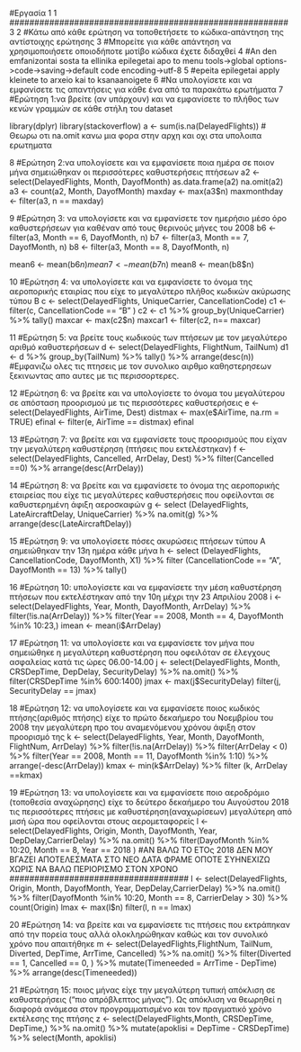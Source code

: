 #Εργασία 1
1	########################################################3
2	#Κάτω από κάθε ερώτηση να τοποθετήσετε το κώδικα-απάντηση της αντίστοιχης ερώτησης
3	#Μπορείτε για κάθε απάντηση να χρησιμοποιήσετε οποιοδήποτε μοτίβο κώδικα έχετε διδαχθεί
4	#An den emfanizontai sosta ta ellinika epilegetai apo to menu tools->global options->code->saving->default code encoding->utf-8
5	#epeita epilegetai apply kleinete to arxeio kai to ksanaanoigete
6	#Να υπολογίσετε και να εμφανίσετε τις απαντήσεις για κάθε ένα από τα παρακάτω ερωτήματα
7	#Ερώτηση 1:να βρείτε (αν υπάρχουν) και να εμφανίσετε το πλήθος των κενών γραμμών σε κάθε στήλη του dataset

 library(dplyr)
 library(stackoverflow)
 a <- sum(is.na(DelayedFlights))
 # Θεωρω οτι na.omit κανω μια φορα στην αρχη και οχι στα υπολοιπα ερωτηματα

8	#Ερώτηση 2:να υπολογίσετε και να εμφανίσετε ποια ημέρα σε ποιον μήνα σημειώθηκαν οι περισσότερες καθυστερήσεις πτήσεων
 a2 <- select(DelayedFlights, Month, DayofMonth)
 as.data.frame(a2)
 na.omit(a2)
 a3 <- count(a2, Month, DayofMonth)
 maxday <- max(a3$n)
 maxmonthday <- filter(a3, n == maxday)

9	#Ερώτηση 3: να υπολογίσετε και να εμφανίσετε τον ημερήσιο μέσο όρο καθυστερήσεων για καθέναν από τους θερινούς μήνες του 2008
 b6 <- filter(a3, Month == 6, DayofMonth, n)
 b7 <- filter(a3, Month == 7, DayofMonth, n)
 b8 <- filter(a3, Month == 8, DayofMonth, n)
 
 mean6 <- mean(b6$n)
 mean7 <- mean(b7$n)
 mean8 <- mean(b8$n)

10	#Ερώτηση 4: να υπολογίσετε και να εμφανίσετε το όνομα της αεροπορικής εταιρίας που είχε το μεγαλύτερο πλήθος κωδικών ακύρωσης τύπου Β
 c <- select(DelayedFlights, UniqueCarrier, CancellationCode)
 c1 <- filter(c, CancellationCode == "B" )
 c2 <- c1 %>%
 group_by(UniqueCarrier) %>%
 tally()
 maxcar <- max(c2$n)
 maxcar1 <- filter(c2, n== maxcar)
 
11	#Ερώτηση 5: να βρείτε τους κωδικούς των πτήσεων με τον μεγαλύτερο αριθμό καθυστερήσεων
 d <- select(DelayedFlights, FlightNum, TailNum)
 d1 <- d %>%
 group_by(TailNum) %>%
 tally() %>%
 arrange(desc(n))
 #Εμφανιζω ολες τις πτησεις με τον συνολικο αιρθμο καθηστερησεων ξεκινωντας απο αυτες με τις περισσορτερες.
 
12	#Ερώτηση 6: να βρείτε και να υπολογίσετε το όνομα του μεγαλύτερου σε απόσταση προορισμού με τις περισσότερες καθυστερήσεις
 e <- select(DelayedFlights, AirTime, Dest)
 distmax <- max(e$AirTime, na.rm = TRUE)
 efinal <- filter(e, AirTime == distmax)
 efinal
 
13	#Ερώτηση 7: να βρείτε και να εμφανίσετε τους προορισμούς που είχαν την μεγαλύτερη καθυστέρηση (πτήσεις που εκτελέστηκαν)
f <- select(DelayedFlights, Cancelled, ArrDelay, Dest) %>%
filter(Cancelled ==0) %>%
arrange(desc(ArrDelay))


14	#Ερώτηση 8: να βρείτε και να εμφανίσετε το όνομα της αεροπορικής εταιρείας που είχε τις μεγαλύτερες καθυστερήσεις που οφείλονται σε καθυστερημένη άφιξη αεροσκαφών
g <- select (DelayedFlights, LateAircraftDelay, UniqueCarrier) %>%
na.omit(g) %>%
arrange(desc(LateAircraftDelay))

15	#Ερώτηση 9: να υπολογίσετε πόσες ακυρώσεις πτήσεων τύπου Α σημειώθηκαν την 13η ημέρα κάθε μήνα
h <- select (DelayedFlights, CancellationCode, DayofMonth, X1) %>%
filter (CancellationCode == "A", DayofMonth == 13) %>% 
tally() 

16	#Ερώτηση 10: υπολογίσετε και να εμφανίσετε την μέση καθυστέρηση πτήσεων που εκτελέστηκαν από την 10η μέχρι την 23 Απριλίου 2008
i <- select(DelayedFlights, Year, Month, DayofMonth, ArrDelay) %>%
filter(!is.na(ArrDelay)) %>%
filter(Year == 2008, Month == 4, DayofMonth %in% 10:23,) 
imean <- mean(i$ArrDelay)

17	#Ερώτηση 11: να υπολογίσετε και να εμφανίσετε τον μήνα που σημειώθηκε η μεγαλύτερη καθυστέρηση που οφειλόταν σε έλεγχους ασφαλείας κατά τις ώρες 06.00-14.00
j <- select(DelayedFlights, Month, CRSDepTime, DepDelay, SecurityDelay) %>%
na.omit() %>%
filter(CRSDepTime %in% 600:1400)
jmax <- max(j$SecurityDelay)
filter(j, SecurityDelay == jmax)

18	#Ερώτηση 12: να υπολογίσετε και να εμφανίσετε ποιος κωδικός πτήσης(αριθμός πτήσης) είχε το πρώτο δεκαήμερο του Νοεμβρίου του 2008 την μεγαλύτερη προ του αναμενόμενου χρόνου άφιξη στον προορισμό της
k <- select(DelayedFlights, Year, Month, DayofMonth, FlightNum, ArrDelay) %>%
filter(!is.na(ArrDelay)) %>%
filter(ArrDelay < 0) %>%
filter(Year == 2008, Month == 11, DayofMonth %in% 1:10) %>%
arrange(-desc(ArrDelay))
kmax <- min(k$ArrDelay) %>%
filter (k, ArrDelay ==kmax)

19	#Ερώτηση 13: να υπολογίσετε και να εμφανίσετε ποιο αεροδρόμιο (τοποθεσία αναχώρησης) είχε το δεύτερο δεκαήμερο του Αυγούστου 2018 τις περισσότερες πτήσεις με καθυστέρηση(αναχωρίσεων) μεγαλύτερη από μισή ώρα που οφείλονται στους αερομεταφορείς
l <- select(DelayedFlights, Origin, Month, DayofMonth, Year, DepDelay,CarrierDelay) %>%
na.omit() %>%
filter(DayofMonth %in% 10:20, Month == 8, Year == 2018 ) #ΑΝ ΒΑΛΩ ΤΟ ΕΤΟς 2018 ΔΕΝ ΜΟΥ ΒΓΑΖΕΙ ΑΠΟΤΕΛΕΣΜΑΤΑ ΣΤΟ ΝΕΟ ΔΑΤΑ ΦΡΑΜΕ ΟΠΟΤΕ ΣΥΗΝΕΧΙΖΩ ΧΩΡΙΣ ΝΑ ΒΑΛΩ ΠΕΡΙΟΡΙΣΜΟ ΣΤΟΝ ΧΡΟΝΟ
####################################
l <- select(DelayedFlights, Origin, Month, DayofMonth, Year, DepDelay,CarrierDelay) %>%
na.omit() %>%
filter(DayofMonth %in% 10:20, Month == 8, CarrierDelay > 30) %>%
count(Origin)
lmax <- max(l$n) 
filter(l, n == lmax)

20	#Ερώτηση 14: να βρείτε και να εμφανίσετε τις πτήσεις που εκτράπηκαν από την πορεία τους αλλά ολοκληρώθηκαν καθώς και τον συνολικό χρόνο που απαιτήθηκε
m <- select(DelayedFlights,FlightNum, TailNum, Diverted, DepTime, ArrTime, Cancelled) %>%
na.omit() %>%
filter(Diverted == 1, Cancelled == 0, ) %>%
mutate(Timeneeded = ArrTime - DepTime) %>%
arrange(desc(Timeneeded))


21	#Ερώτηση 15: ποιος μήνας είχε την μεγαλύτερη τυπική απόκλιση σε καθυστερήσεις ("πιο απρόβλεπτος μήνας"). Ως απόκλιση να θεωρηθεί η διαφορά ανάμεσα στον προγραμματισμένο και τον πραγματικό χρόνο εκτέλεσης της πτήσης
z <- select(DelayedFlights,Month, CRSDepTime, DepTime,) %>%
na.omit() %>%
mutate(apoklisi = DepTime - CRSDepTime) %>%
select(Month, apoklisi) 



